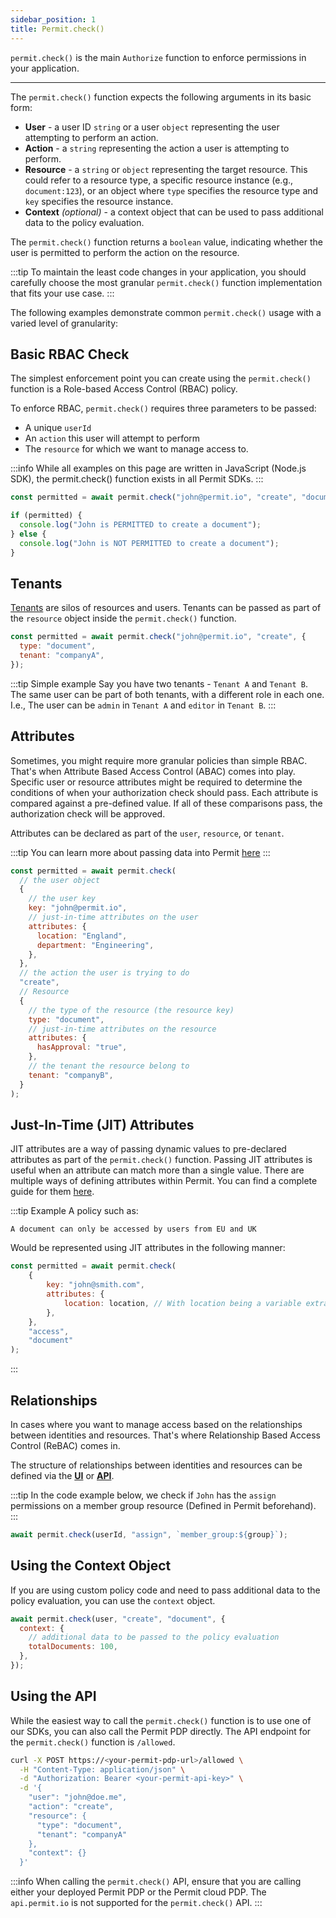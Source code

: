 ```yaml
---
sidebar_position: 1
title: Permit.check()
---
```


`permit.check()` is the main `Authorize` function to enforce permissions in your application.

---

The `permit.check()` function expects the following arguments in its basic form:
* **User** - a user ID `string` or a user `object` representing the user attempting to perform an action.
* **Action** - a `string` representing the action a user is attempting to perform.
* **Resource** - a `string` or `object` representing the target resource. This could refer to a resource type, a specific resource instance (e.g., `document:123`), or an object where `type` specifies the resource type and `key` specifies the resource instance.
* **Context** *(optional)* - a context object that can be used to pass additional data to the policy evaluation.

The `permit.check()` function returns a `boolean` value, indicating whether the user is permitted to perform the action on the resource.

:::tip
To maintain the least code changes in your application, you should carefully choose the most granular `permit.check()` function implementation that fits your use case.
:::

The following examples demonstrate common `permit.check()` usage with a varied level of granularity:

## Basic RBAC Check

The simplest enforcement point you can create using the `permit.check()` function is a Role-based Access Control (RBAC) policy.

To enforce RBAC, `permit.check()` requires three parameters to be passed:

- A unique `userId`
- An `action` this user will attempt to perform
- The `resource` for which we want to manage access to.

:::info
While all examples on this page are written in JavaScript (Node.js SDK), the permit.check() function exists in all Permit SDKs.
:::

```js
const permitted = await permit.check("john@permit.io", "create", "document");

if (permitted) {
  console.log("John is PERMITTED to create a document");
} else {
  console.log("John is NOT PERMITTED to create a document");
}
```

## Tenants

[Tenants](/overview/glossary#tenant) are silos of resources and users.
Tenants can be passed as part of the `resource` object inside the `permit.check()` function.

```js
const permitted = await permit.check("john@permit.io", "create", {
  type: "document",
  tenant: "companyA",
});
```

:::tip Simple example
Say you have two tenants - `Tenant A` and `Tenant B`. The same user can be part of both tenants, with a different role in each one.
I.e., The user can be `admin` in `Tenant A` and `editor` in `Tenant B`.
:::

## Attributes

Sometimes, you might require more granular policies than simple RBAC. That's when Attribute Based Access Control (ABAC) comes into play.
Specific user or resource attributes might be required to determine the conditions of when your authorization check should pass.
Each attribute is compared against a pre-defined value. If all of these comparisons pass, the authorization check will be approved. 

Attributes can be declared as part of the `user`, `resource`, or `tenant`. 

:::tip
You can learn more about passing data into Permit [here](/how-to/manage-data/loading-data/)
:::

```js
const permitted = await permit.check(
  // the user object
  {
    // the user key
    key: "john@permit.io",
    // just-in-time attributes on the user
    attributes: {
      location: "England",
      department: "Engineering",
    },
  },
  // the action the user is trying to do
  "create",
  // Resource
  {
    // the type of the resource (the resource key)
    type: "document",
    // just-in-time attributes on the resource
    attributes: {
      hasApproval: "true",
    },
    // the tenant the resource belong to
    tenant: "companyB",
  }
);
```

## Just-In-Time (JIT) Attributes

JIT attributes are a way of passing dynamic values to pre-declared attributes as part of the `permit.check()` function.
Passing JIT attributes is useful when an attribute can match more than a single value. 
There are multiple ways of defining attributes within Permit. You can find a complete guide for them [here](/how-to/manage-data/loading-data). 

:::tip Example
A policy such as:
```
A document can only be accessed by users from EU and UK
```
Would be represented using JIT attributes in the following manner:  
```js
const permitted = await permit.check(
    {
        key: "john@smith.com",
        attributes: {
            location: location, // With location being a variable extracted from your logged user
        },
    },
    "access",
    "document"
);
```
:::

## Relationships

In cases where you want to manage access based on the relationships between identities and resources. That's where Relationship Based Access Control (ReBAC) comes in.

The structure of relationships between identities and resources can be defined via the **[UI](/how-to/build-policies/rebac/building-rebac-policies)** or **[API](/api/rebac/rebac-api-calls)**.

:::tip
In the code example below, we check if `John` has the `assign` permissions on a member group resource (Defined in Permit beforehand).
:::

```javascript
await permit.check(userId, "assign", `member_group:${group}`);
```

## Using the Context Object

If you are using custom policy code and need to pass additional data to the policy evaluation, you can use the `context` object.

```js
await permit.check(user, "create", "document", {
  context: {
    // additional data to be passed to the policy evaluation
    totalDocuments: 100,
  },
});
```

## Using the API

While the easiest way to call the `permit.check()` function is to use one of our SDKs, you can also call the Permit PDP directly.
The API endpoint for the `permit.check()` function is `/allowed`.

```bash
curl -X POST https://<your-permit-pdp-url>/allowed \
  -H "Content-Type: application/json" \
  -d "Authorization: Bearer <your-permit-api-key>" \
  -d '{
    "user": "john@doe.me",
    "action": "create",
    "resource": {
      "type": "document",
      "tenant": "companyA"
    },
    "context": {}
  }'
```


:::info
When calling the `permit.check()` API, ensure that you are calling either your deployed Permit PDP or the Permit cloud PDP. The `api.permit.io` is not supported for the `permit.check()` API.
:::
